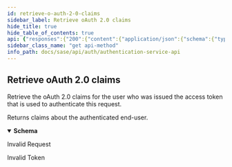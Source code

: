 ```yaml
---
id: retrieve-o-auth-2-0-claims
sidebar_label: Retrieve oAuth 2.0 claims
hide_title: true
hide_table_of_contents: true
api: {"responses":{"200":{"content":{"application/json":{"schema":{"type":"object","properties":{"sub":{"description":"Subject - Identifier for the user at the Issuer","type":"string"},"name":{"description":"Full name in displayable form including all name parts, possibly including titles and suffixes","type":"string"},"given_name":{"description":"Given name(s) or first name(s)","type":"string"},"family_name":{"description":"Surname(s) or last name(s)","type":"string"},"email":{"description":"e-mail address","type":"string"}}}}},"description":"Returns claims about the authenticated end-user."},"400":{"description":"Invalid Request"},"401":{"description":"Invalid Token"}},"security":[{"Bearer":[]}],"description":"Retrieve the oAuth 2.0  claims for the user who was issued \nthe access token that is used to authenticate this request.\n","tags":["AuthService"],"operationId":"get-auth-v1-oauth2-userinfo","parameters":[],"method":"get","path":"/auth/v1/oauth2/userinfo","servers":[{"url":"/"}],"securitySchemes":{"Basic":{"type":"http","scheme":"basic"},"Bearer":{"type":"http","scheme":"bearer"}},"info":{"title":"Authentication Service API","version":"1.0","description":"This service is used to obtain access tokens, and inspect user information\nfound on the access token.\n","contact":{}},"postman":{"name":"Retrieve oAuth 2.0 claims","description":{"content":"Retrieve the oAuth 2.0  claims for the user who was issued \nthe access token that is used to authenticate this request.\n","type":"text/plain"},"url":{"path":["auth","v1","oauth2","userinfo"],"host":["{{baseUrl}}"],"query":[],"variable":[]},"header":[{"key":"Accept","value":"application/json"}],"method":"GET","auth":{"type":"bearer","bearer":[{"type":"any","value":"<Bearer Token>","key":"token"}]}}}
sidebar_class_name: "get api-method"
info_path: docs/sase/api/auth/authentication-service-api
---
```



## Retrieve oAuth 2.0 claims



Retrieve the oAuth 2.0  claims for the user who was issued 
the access token that is used to authenticate this request.


<div><ApiTabs><TabItem label={"200"} value={"200"}><div>

Returns claims about the authenticated end-user.

</div><div><details style={{}} data-collapsed={false} open={true}><summary style={{"textAlign":"left"}}><strong>Schema</strong></summary><div style={{"textAlign":"left","marginLeft":"1rem"}}></div><ul style={{"marginLeft":"1rem"}}><SchemaItem collapsible={false} name={"sub"} required={false} schemaDescription={"Subject - Identifier for the user at the Issuer"} schemaName={"string"} qualifierMessage={undefined}></SchemaItem><SchemaItem collapsible={false} name={"name"} required={false} schemaDescription={"Full name in displayable form including all name parts, possibly including titles and suffixes"} schemaName={"string"} qualifierMessage={undefined}></SchemaItem><SchemaItem collapsible={false} name={"given_name"} required={false} schemaDescription={"Given name(s) or first name(s)"} schemaName={"string"} qualifierMessage={undefined}></SchemaItem><SchemaItem collapsible={false} name={"family_name"} required={false} schemaDescription={"Surname(s) or last name(s)"} schemaName={"string"} qualifierMessage={undefined}></SchemaItem><SchemaItem collapsible={false} name={"email"} required={false} schemaDescription={"e-mail address"} schemaName={"string"} qualifierMessage={undefined}></SchemaItem></ul></details></div></TabItem><TabItem label={"400"} value={"400"}><div>

Invalid Request

</div><div></div></TabItem><TabItem label={"401"} value={"401"}><div>

Invalid Token

</div><div></div></TabItem></ApiTabs></div>
      